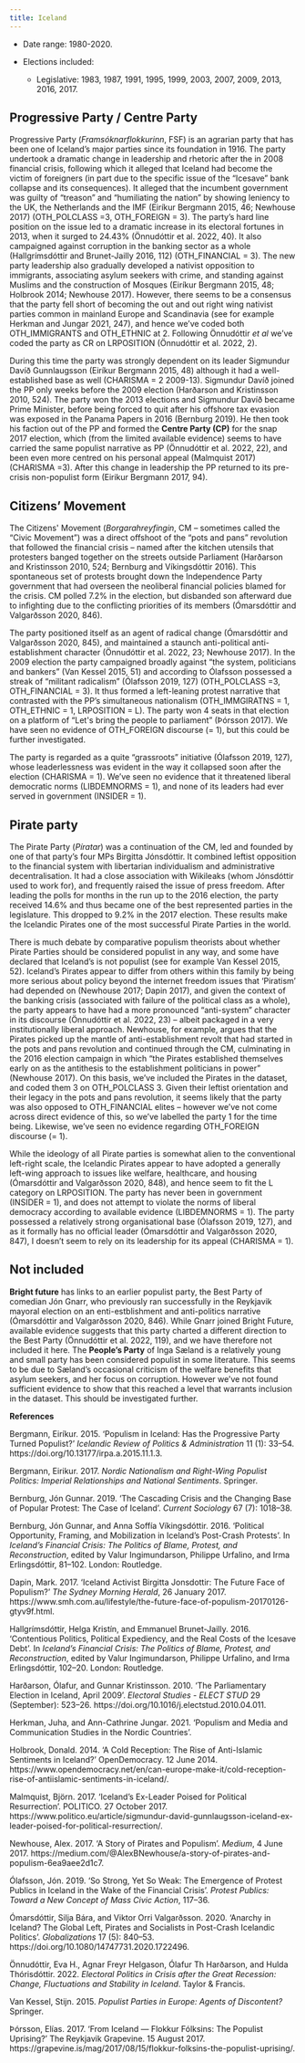 ```yaml
---
title: Iceland
---
```



-   Date range: 1980-2020.

-   Elections included:

    -   Legislative: 1983, 1987, 1991, 1995, 1999, 2003, 2007, 2009,
        2013, 2016, 2017.

## Progressive Party / Centre Party

Progressive Party (*Framsóknarflokkurinn*, FSF) is an agrarian party
that has been one of Iceland's major parties since its foundation in
1916. The party undertook a dramatic change in leadership and rhetoric
after the in 2008 financial crisis, following which it alleged that
Iceland had become the victim of foreigners (in part due to the specific
issue of the "Icesave" bank collapse and its consequences). It alleged
that the incumbent government was guilty of "treason" and "humiliating
the nation" by showing leniency to the UK, the Netherlands and the IMF
(Eiríkur Bergmann 2015, 46; Newhouse 2017) (OTH_POLCLASS =3, OTH_FOREIGN
= 3). The party's hard line position on the issue led to a dramatic
increase in its electoral fortunes in 2013, when it surged to 24.43%
(Önnudóttir et al. 2022, 40). It also campaigned against corruption in
the banking sector as a whole (Hallgrímsdóttir and Brunet-Jailly 2016,
112) (OTH_FINANCIAL = 3). The new party leadership also gradually
developed a nativist opposition to immigrants, associating asylum
seekers with crime, and standing against Muslims and the construction of
Mosques (Eiríkur Bergmann 2015, 48; Holbrook 2014; Newhouse 2017).
However, there seems to be a consensus that the party fell short of
becoming the out and out right wing nativist parties common in mainland
Europe and Scandinavia (see for example Herkman and Jungar 2021, 247),
and hence we've coded both OTH_IMMIGRANTS and OTH_ETHNIC at 2. Following
Önnudóttir *et al* we've coded the party as CR on LRPOSITION (Önnudóttir
et al. 2022, 2).

During this time the party was strongly dependent on its leader
Sigmundur Davíð Gunnlaugsson (Eiríkur Bergmann 2015, 48) although it had
a well-established base as well (CHARISMA = 2 2009-13). Sigmundur Davíð
joined the PP only weeks before the 2009 election (Harðarson and
Kristinsson 2010, 524). The party won the 2013 elections and Sigmundur
Davíð became Prime Minister, before being forced to quit after his
offshore tax evasion was exposed in the Panama Papers in 2016 (Bernburg
2019). He then took his faction out of the PP and formed the **Centre
Party (CP)** for the snap 2017 election, which (from the limited
available evidence) seems to have carried the same populist narrative as
PP (Önnudóttir et al. 2022, 22), and been even more centred on his
personal appeal (Malmquist 2017) (CHARISMA =3). After this change in
leadership the PP returned to its pre-crisis non-populist form (Eirikur
Bergmann 2017, 94).

## Citizens' Movement 

The Citizens\' Movement (*Borgarahreyfingin*, CM -- sometimes called the
"Civic Movement") was a direct offshoot of the "pots and pans"
revolution that followed the financial crisis -- named after the kitchen
utensils that protesters banged together on the streets outside
Parliament (Harðarson and Kristinsson 2010, 524; Bernburg and
Víkingsdóttir 2016). This spontaneous set of protests brought down the
Independence Party government that had overseen the neoliberal financial
policies blamed for the crisis. CM polled 7.2% in the election, but
disbanded son afterward due to infighting due to the conflicting
priorities of its members (Ómarsdóttir and Valgarðsson 2020, 846).

The party positioned itself as an agent of radical change (Ómarsdóttir
and Valgarðsson 2020, 845), and maintained a staunch anti-political
anti-establishment character (Önnudóttir et al. 2022, 23; Newhouse
2017). In the 2009 election the party campaigned broadly against "the
system, politicians and bankers" (Van Kessel 2015, 51) and according to
Ólafsson possessed a streak of "militant radicalism" (Ólafsson 2019,
127) (OTH_POLCLASS =3, OTH_FINANCIAL = 3). It thus formed a left-leaning
protest narrative that contrasted with the PP's simultaneous nationalism
(OTH_IMMGIRATNS = 1, OTH_ETHNIC = 1, LRPOSITION = L). The party won 4
seats in that election on a platform of "Let\'s bring the people to
parliament" (Þórsson 2017). We have seen no evidence of OTH_FOREIGN
discourse (= 1), but this could be further investigated.

The party is regarded as a quite "grassroots" initiative (Ólafsson 2019,
127), whose leaderlessness was evident in the way it collapsed soon
after the election (CHARISMA = 1). We've seen no evidence that it
threatened liberal democratic norms (LIBDEMNORMS = 1), and none of its
leaders had ever served in government (INSIDER = 1).

## Pirate party 

The Pirate Party (*Píratar*) was a continuation of the CM, led and
founded by one of that party's four MPs Birgitta Jónsdóttir. It combined
leftist opposition to the financial system with libertarian
individualism and administrative decentralisation. It had a close
association with Wikileaks (whom Jónsdóttir used to work for), and
frequently raised the issue of press freedom. After leading the polls
for months in the run up to the 2016 election, the party received 14.6%
and thus became one of the best represented parties in the legislature.
This dropped to 9.2% in the 2017 election. These results make the
Icelandic Pirates one of the most successful Pirate Parties in the
world.

There is much debate by comparative populism theorists about whether
Pirate Parties should be considered populist in any way, and some have
declared that Iceland's is not populist (see for example Van Kessel
2015, 52). Iceland's Pirates appear to differ from others within this
family by being more serious about policy beyond the internet freedom
issues that 'Piratism' had depended on (Newhouse 2017; Dapin 2017), and
given the context of the banking crisis (associated with failure of the
political class as a whole), the party appears to have had a more
pronounced "anti-system" character in its discourse (Önnudóttir et al.
2022, 23) -- albeit packaged in a very institutionally liberal approach.
Newhouse, for example, argues that the Pirates picked up the mantle of
anti-establishment revolt that had started in the pots and pans
revolution and continued through the CM, culminating in the 2016
election campaign in which "the Pirates established themselves early on
as the antithesis to the establishment politicians in power" (Newhouse
2017). On this basis, we've included the Pirates in the dataset, and
coded them 3 on OTH_POLCLASS 3. Given their leftist orientation and
their legacy in the pots and pans revolution, it seems likely that the
party was also opposed to OTH_FINANCIAL elites -- however we've not come
across direct evidence of this, so we've labelled the party 1 for the
time being. Likewise, we've seen no evidence regarding OTH_FOREIGN
discourse (= 1).

While the ideology of all Pirate parties is somewhat alien to the
conventional left-right scale, the Icelandic Pirates appear to have
adopted a generally left-wing approach to issues like welfare,
healthcare, and housing (Ómarsdóttir and Valgarðsson 2020, 848), and
hence seem to fit the L category on LRPOSITION. The party has never been
in government (INSIDER = 1), and does not attempt to violate the norms
of liberal democracy according to available evidence (LIBDEMNORMS = 1).
The party possessed a relatively strong organisational base (Ólafsson
2019, 127), and as it formally has no official leader (Ómarsdóttir and
Valgarðsson 2020, 847), I doesn't seem to rely on its leadership for its
appeal (CHARISMA = 1).

## Not included

**Bright future** has links to an earlier populist party, the Best Party
of comedian Jón Gnarr, who previously ran successfully in the Reykjavik
mayoral election on an enti-estblishment and anti-politics narrative
(Ómarsdóttir and Valgarðsson 2020, 846). While Gnarr joined Bright
Future, available evidence suggests that this party charted a different
direction to the Best Party (Önnudóttir et al. 2022, 119), and we have
therefore not included it here. The **People's Party** of Inga Sæland is
a relatively young and small party has been considered populist in some
literature. This seems to be due to Sæland's occasional criticism of the
welfare benefits that asylum seekers, and her focus on corruption.
However we've not found sufficient evidence to show that this reached a
level that warrants inclusion in the dataset. This should be
investigated further.

**References**

Bergmann, Eiríkur. 2015. 'Populism in Iceland: Has the Progressive Party
Turned Populist?' *Icelandic Review of Politics & Administration* 11
(1): 33--54. https://doi.org/10.13177/irpa.a.2015.11.1.3.

Bergmann, Eirikur. 2017. *Nordic Nationalism and Right-Wing Populist
Politics: Imperial Relationships and National Sentiments*. Springer.

Bernburg, Jón Gunnar. 2019. 'The Cascading Crisis and the Changing Base
of Popular Protest: The Case of Iceland'. *Current Sociology* 67 (7):
1018--38.

Bernburg, Jón Gunnar, and Anna Soffía Víkingsdóttir. 2016. 'Political
Opportunity, Framing, and Mobilization in Iceland's Post-Crash
Protests'. In *Iceland's Financial Crisis: The Politics of Blame,
Protest, and Reconstruction*, edited by Valur Ingimundarson, Philippe
Urfalino, and Irma Erlingsdóttir, 81--102. London: Routledge.

Dapin, Mark. 2017. 'Iceland Activist Birgitta Jonsdottir: The Future
Face of Populism?' *The Sydney Morning Herald*, 26 January 2017.
https://www.smh.com.au/lifestyle/the-future-face-of-populism-20170126-gtyv9f.html.

Hallgrímsdóttir, Helga Kristín, and Emmanuel Brunet-Jailly. 2016.
'Contentious Politics, Political Expediency, and the Real Costs of the
Icesave Debt'. In *Iceland's Financial Crisis: The Politics of Blame,
Protest, and Reconstruction*, edited by Valur Ingimundarson, Philippe
Urfalino, and Irma Erlingsdóttir, 102--20. London: Routledge.

Harðarson, Ólafur, and Gunnar Kristinsson. 2010. 'The Parliamentary
Election in Iceland, April 2009'. *Electoral Studies - ELECT STUD* 29
(September): 523--26. https://doi.org/10.1016/j.electstud.2010.04.011.

Herkman, Juha, and Ann-Cathrine Jungar. 2021. 'Populism and Media and
Communication Studies in the Nordic Countries'.

Holbrook, Donald. 2014. 'A Cold Reception: The Rise of Anti-Islamic
Sentiments in Iceland?' OpenDemocracy. 12 June 2014.
https://www.opendemocracy.net/en/can-europe-make-it/cold-reception-rise-of-antiislamic-sentiments-in-iceland/.

Malmquist, Björn. 2017. 'Iceland's Ex-Leader Poised for Political
Resurrection'. POLITICO. 27 October 2017.
https://www.politico.eu/article/sigmundur-david-gunnlaugsson-iceland-ex-leader-poised-for-political-resurrection/.

Newhouse, Alex. 2017. 'A Story of Pirates and Populism'. *Medium*, 4
June 2017.
https://medium.com/@AlexBNewhouse/a-story-of-pirates-and-populism-6ea9aee2d1c7.

Ólafsson, Jón. 2019. 'So Strong, Yet So Weak: The Emergence of Protest
Publics in Iceland in the Wake of the Financial Crisis'. *Protest
Publics: Toward a New Concept of Mass Civic Action*, 117--36.

Ómarsdóttir, Silja Bára, and Viktor Orri Valgarðsson. 2020. 'Anarchy in
Iceland? The Global Left, Pirates and Socialists in Post-Crash Icelandic
Politics'. *Globalizations* 17 (5): 840--53.
https://doi.org/10.1080/14747731.2020.1722496.

Önnudóttir, Eva H., Agnar Freyr Helgason, Ólafur Th Harðarson, and Hulda
Thórisdóttir. 2022. *Electoral Politics in Crisis after the Great
Recession: Change, Fluctuations and Stability in Iceland*. Taylor &
Francis.

Van Kessel, Stijn. 2015. *Populist Parties in Europe: Agents of
Discontent?* Springer.

Þórsson, Elías. 2017. 'From Iceland --- Flokkur Fólksins: The Populist
Uprising?' The Reykjavik Grapevine. 15 August 2017.
https://grapevine.is/mag/2017/08/15/flokkur-folksins-the-populist-uprising/.

